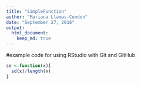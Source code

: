 ```yaml
---
title: "SimpleFunction"
author: "Mariana Llamas-Cendon"
date: "September 27, 2016"
output: 
  html_document:
    keep_md: true
---
```


#example code for using RStudio with Git and GitHub

```r
se <-function(x){
  sd(x)/length(x)
}
```
